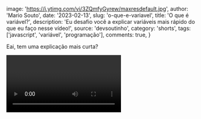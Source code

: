 
  image: 'https://i.ytimg.com/vi/3ZQmfyGyrew/maxresdefault.jpg',
  author: 'Mario Souto',
  date: '2023-02-13',
  slug: 'o-que-e-variavel',
  title: 'O que é variável?',
  description: 'Eu desafio você a explicar variáveis mais rápido do que eu faço nesse vídeo!',
  source: 'devsoutinho',
  category: 'shorts',
  tags: ['javascript', 'variável', 'programação'],
  comments: true,
}


Eai, tem uma explicação mais curta?

<Video videoId="3ZQmfyGyrew" youtube />

---

Link para assistir direto e compartilhar: https://youtu.be/3ZQmfyGyrew

---